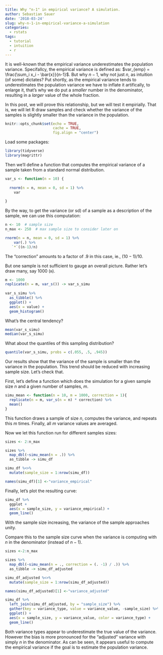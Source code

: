 ```yaml
---
title: Why "n-1" in empirical variance? A simulation.
author: Sebastian Sauer
date: '2018-03-24'
slug: why-n-1-in-empirical-variance-a-simulation
categories:
  - rstats
tags:
  - tutorial
  - intuition
  - r
---
```



It is well-known that the empirical variance underestimates the population variance. Specifallcy, the empirical variance is defined as: $var_{emp} = \frac{\sum_i x_i - \bar{x}}{n-1}$. But why $n-1$, why not just $n$, as intuition (of some) dictates? Put shortly, as the empirical variance tends to underestimates the population variance we have to inflate it artifically, to enlarge it, that's why we do put a *smaller* number in the denominator, resulting in a *larger* value of the whole fraction.

In this post, we will prove this relationship, but we will test it empirially. That is, we will let R draw samples and check whether the variance of the samples is slightly smaller than the variance in the population.


```r
knitr::opts_chunk$set(echo = TRUE,
                      cache = TRUE, 
                      fig.align = "center")
```

Load some packages:

```r
library(tidyverse)
library(magrittr)
```


Then we'll define a function that computes the empirical variance of a sample taken from a standard normal distribution.


```r
var_s <- function(n = 10) {
  
  rnorm(n = n, mean = 0, sd = 1) %>% 
    var
  
}
```


By the way, to get the variance (or sd) of a sample as a description of the sample, we can use this computation:


```r
n <- 10  # sample size
n_max <- 250  # max sample size to consider later on

rnorm(n = n, mean = 0, sd = 1) %>% 
    var(.) %>% 
   `*`((n-1)/n)
```

The "correction" amounts to a factor of .9 in this case, ie., $(10-1)/10$.

But one sample is not sufficient to gauge an overall picture. Rather let's draw many, say 1000 (`m`).


```r
m <- 1000
replicate(n = m, var_s()) -> var_s_simu
  
var_s_simu %>% 
  as_tibble() %>% 
  ggplot() +
  aes(x = value) +
  geom_histogram()
```


What's the central tendency?
```r
mean(var_s_simu)
median(var_s_simu)
```

What about the quantiles of this sampling distribution?
```r
quantile(var_s_simu, probs = c(.055, .5, .945))
```


Our results show that the variance of the sample is smaller than the variance in the population. This trend should be reduced with increasing sample size. Let's check that.



First, let's define a function which does the simulation for a given sample size $n$ and a given number of samples, $m$.



```r
simu_mean <- function(n = 10, m = 1000, correction = 1){
  replicate(n = m, var_s(n = n) * correction) %>% 
  mean()
}
```

This function draws a sample of size $n$, computes the variance, and repeats this $m$ times. Finally, all $m$ variance values are averaged. 

Now we let this function run for different samples sizes:


```r
sizes <- 2:n_max

sizes %>% 
  map_dbl(~simu_mean(n = .)) %>% 
  as_tibble -> simu_df

simu_df %<>%
  mutate(sample_size = 1:nrow(simu_df))

names(simu_df)[1] <-"variance_empirical"
```


Finally, let's plot the resulting curve:

```r
simu_df %>% 
  ggplot +
  aes(x = sample_size, y = variance_empirical) +
  geom_line()
```


With the sample size increasing, the variance of the sample approaches unity. 

Compare this to the sample size curve when the variance is computing with $n$ in the denominator (instead of $n-1$).


```r
sizes <-2:n_max

sizes %>% 
  map_dbl(~simu_mean(n = ., correction = (. -1) / .)) %>% 
  as_tibble -> simu_df_adjusted

simu_df_adjusted %<>% 
  mutate(sample_size = 1:nrow(simu_df_adjusted)) 

names(simu_df_adjusted)[1] <-"variance_adjusted"

```


```r
simu_df %>% 
  left_join(simu_df_adjusted, by = "sample_size") %>% 
  gather(key = variance_type, value = variance_value, -sample_size) %>% 
  ggplot() +
  aes(x = sample_size, y = variance_value, color = variance_type) +
  geom_line()
```


Both variance types appear to underestimate the true value of the variance. However the bias is more pronounced for the "adjusted" variance with simply $n$ in the denominator. As can be seen, it appears useful to compute the empirical variance if the goal is to estimate the population variance.


